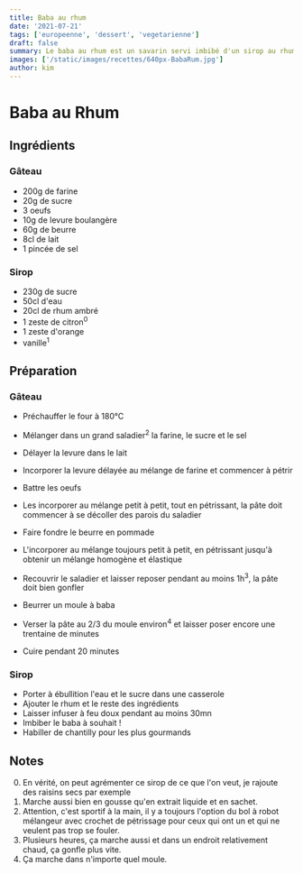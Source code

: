 ```yaml
---
title: Baba au rhum
date: '2021-07-21'
tags: ['europeenne', 'dessert', 'vegetarienne']
draft: false
summary: Le baba au rhum est un savarin servi imbibé d'un sirop au rhum. Découvrez notre recette.
images: ['/static/images/recettes/640px-BabaRum.jpg']
author: kim
---
```


# Baba au Rhum

<Wikipedia
  src="/static/images/recettes/640px-BabaRum.jpg"
  author="Popo le Chien"
  alt="baba au rhum"
  srcurl="https://fr.wikipedia.org/wiki/Baba_au_rhum"
  authorurl="https://commons.wikimedia.org/wiki/User:Popo_le_Chien"
/>

## Ingrédients

### Gâteau

- 200g de farine
- 20g de sucre
- 3 oeufs
- 10g de levure boulangère
- 60g de beurre
- 8cl de lait
- 1 pincée de sel

### Sirop

- 230g de sucre
- 50cl d'eau
- 20cl de rhum ambré
- 1 zeste de citron<sup>0</sup>
- 1 zeste d'orange
- vanille<sup>1</sup> 

## Préparation

### Gâteau

- Préchauffer le four à 180°C
- Mélanger dans un grand saladier<sup>2</sup> la farine, le sucre et le sel
- Délayer la levure dans le lait
- Incorporer la levure délayée au mélange de farine et commencer à pétrir
- Battre les oeufs
- Les incorporer au mélange petit à petit, tout en pétrissant, la pâte doit commencer à se décoller des parois du saladier
- Faire fondre le beurre en pommade
- L'incorporer au mélange toujours petit à petit, en pétrissant jusqu'à obtenir un mélange homogène et élastique
- Recouvrir le saladier et laisser reposer pendant au moins 1h<sup>3</sup>, la pâte doit bien gonfler

- Beurrer un moule à baba
- Verser la pâte au 2/3 du moule environ<sup>4</sup> et laisser poser encore une trentaine de minutes
- Cuire pendant 20 minutes

### Sirop

- Porter à ébullition l'eau et le sucre dans une casserole
- Ajouter le rhum et le reste des ingrédients
- Laisser infuser à feu doux pendant au moins 30mn
- Imbiber le baba à souhait !
- Habiller de chantilly pour les plus gourmands

## Notes

0. En vérité, on peut agrémenter ce sirop de ce que l'on veut, je rajoute des raisins secs par exemple 
1. Marche aussi bien en gousse qu'en extrait liquide et en sachet.
2. Attention, c'est sportif à la main, il y a toujours l'option du bol à robot mélangeur avec crochet de pétrissage pour ceux qui ont un et qui ne veulent pas trop se fouler. 
3. Plusieurs heures, ça marche aussi et dans un endroit relativement chaud, ça gonfle plus vite.        
4. Ça marche dans n'importe quel moule.           
